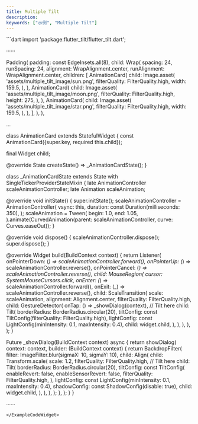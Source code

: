 ```yaml
---
title: Multiple Tilt
description:
keywords: ["示例", "Multiple Tilt"]
---
```


<ExampleCodeWidget name="MultipleTilt" height={1550} previewText="预览" codeText="代码">
```dart
import 'package:flutter_tilt/flutter_tilt.dart';

······

Padding(
  padding: const EdgeInsets.all(8),
  child: Wrap(
    spacing: 24,
    runSpacing: 24,
    alignment: WrapAlignment.center,
    runAlignment: WrapAlignment.center,
    children: [
      AnimationCard(
        child: Image.asset(
          'assets/multiple_tilt_image/sun.png',
          filterQuality: FilterQuality.high,
          width: 159.5,
        ),
      ),
      AnimationCard(
        child: Image.asset(
          'assets/multiple_tilt_image/moon.png',
          filterQuality: FilterQuality.high,
          height: 275,
        ),
      ),
      AnimationCard(
        child: Image.asset(
          'assets/multiple_tilt_image/star.png',
          filterQuality: FilterQuality.high,
          width: 159.5,
        ),
      ),
    ],
  ),
),

...

class AnimationCard extends StatefulWidget {
  const AnimationCard({super.key, required this.child});

  final Widget child;

  @override
  State<AnimationCard> createState() => _AnimationCardState();
}

class _AnimationCardState extends State<AnimationCard> with SingleTickerProviderStateMixin {
  late AnimationController scaleAnimationController;
  late Animation<double> scaleAnimation;

  @override
  void initState() {
    super.initState();
    scaleAnimationController = AnimationController(
      vsync: this,
      duration: const Duration(milliseconds: 350),
    );
    scaleAnimation = Tween(
      begin: 1.0,
      end: 1.05,
    ).animate(CurvedAnimation(parent: scaleAnimationController, curve: Curves.easeOut));
  }

  @override
  void dispose() {
    scaleAnimationController.dispose();
    super.dispose();
  }

  @override
  Widget build(BuildContext context) {
    return Listener(
      onPointerDown: (_) => scaleAnimationController.forward(),
      onPointerUp: (_) => scaleAnimationController.reverse(),
      onPointerCancel: (_) => scaleAnimationController.reverse(),
      child: MouseRegion(
        cursor: SystemMouseCursors.click,
        onEnter: (_) => scaleAnimationController.forward(),
        onExit: (_) => scaleAnimationController.reverse(),
        child: ScaleTransition(
          scale: scaleAnimation,
          alignment: Alignment.center,
          filterQuality: FilterQuality.high,
          child: GestureDetector(
            onTap: () => _showDialog(context),
            // Tilt here
            child: Tilt(
              borderRadius: BorderRadius.circular(20),
              tiltConfig: const TiltConfig(filterQuality: FilterQuality.high),
              lightConfig: const LightConfig(minIntensity: 0.1, maxIntensity: 0.4),
              child: widget.child,
            ),
          ),
        ),
      ),
    );
  }

  Future<void> _showDialog(BuildContext context) async {
    return showDialog<void>(
      context: context,
      builder: (BuildContext context) {
        return BackdropFilter(
          filter: ImageFilter.blur(sigmaX: 10, sigmaY: 10),
          child: Align(
            child: Transform.scale(
              scale: 1.2,
              filterQuality: FilterQuality.high,
              // Tilt here
              child: Tilt(
                borderRadius: BorderRadius.circular(20),
                tiltConfig: const TiltConfig(
                  enableRevert: false,
                  enableSensorRevert: false,
                  filterQuality: FilterQuality.high,
                ),
                lightConfig: const LightConfig(minIntensity: 0.1, maxIntensity: 0.4),
                shadowConfig: const ShadowConfig(disable: true),
                child: widget.child,
              ),
            ),
          ),
        );
      },
    );
  }
}

······
```
</ExampleCodeWidget>
